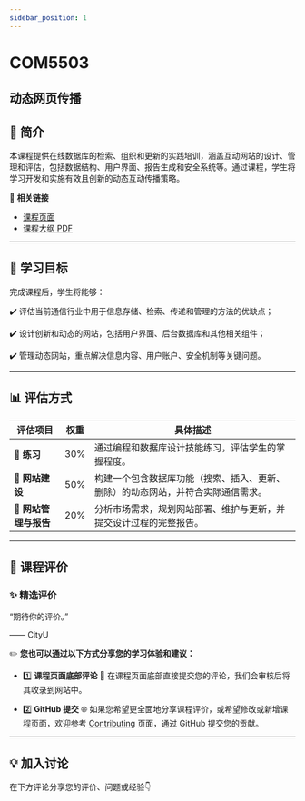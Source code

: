 ```yaml
---
sidebar_position: 1
---
```


# COM5503
## 动态网页传播

## **📘 简介**
本课程提供在线数据库的检索、组织和更新的实践培训，涵盖互动网站的设计、管理和评估，包括数据结构、用户界面、报告生成和安全系统等。通过课程，学生将学习开发和实施有效且创新的动态互动传播策略。

🔗 **相关链接**
- [课程页面](https://www.cityu.edu.hk/catalogue/pg/202425/course/COM5503.htm)
- [课程大纲 PDF](https://www.cityu.edu.hk/catalogue/pg/202425/course/COM5503.pdf)

---

## **🎯 学习目标**

完成课程后，学生将能够：

✔️ 评估当前通信行业中用于信息存储、检索、传递和管理的方法的优缺点；

✔️ 设计创新和动态的网站，包括用户界面、后台数据库和其他相关组件；

✔️ 管理动态网站，重点解决信息内容、用户账户、安全机制等关键问题。

---

## **📊 评估方式**

| **评估项目**          | **权重** | **具体描述**                                                                                       |
|----------------------|---------|---------------------------------------------------------------------------------------------------|
| 📝 **练习**           | 30%     | 通过编程和数据库设计技能练习，评估学生的掌握程度。                                                     |
| 🎨 **网站建设**         | 50%     | 构建一个包含数据库功能（搜索、插入、更新、删除）的动态网站，并符合实际通信需求。                          |
| 📑 **网站管理与报告**    | 20%     | 分析市场需求，规划网站部署、维护与更新，并提交设计过程的完整报告。                                         |

---

## **💬 课程评价**

### ✨ **精选评价**
<div className={commentStyles.commentBox}>
    <p className={commentStyles.commentText}>
        “期待你的评价。”
    </p>
    <p className={commentStyles.commentAuthor}>—— CityU</p>
</div>

✏️ **您也可以通过以下方式分享您的学习体验和建议：**

- 1️⃣ **课程页面底部评论**
💬 在课程页面底部直接提交您的评论，我们会审核后将其收录到网站中。

- 2️⃣ **GitHub 提交**
🌐 如果您希望更全面地分享课程评价，或希望修改或新增课程页面，欢迎参考 [Contributing](https://penjc.github.io/cityU-navigator/contributing) 页面，通过 GitHub 提交您的贡献。

---

## **💡 加入讨论**

在下方评论分享您的评价、问题或经验👇
<Utterances />
